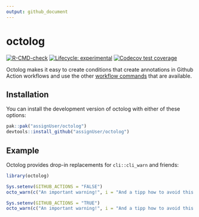 ```yaml
---
output: github_document
---
```


<!-- README.md is generated from README.Rmd. Please edit that file -->

# octolog

<!-- badges: start -->
[![R-CMD-check](https://github.com/assignUser/octolog/workflows/R-CMD-check/badge.svg)](https://github.com/assignUser/octolog/actions)
[![Lifecycle: experimental](https://img.shields.io/badge/lifecycle-experimental-orange.svg)](https://lifecycle.r-lib.org/articles/stages.html#experimental)
[![Codecov test coverage](https://codecov.io/gh/assignUser/octolog/branch/main/graph/badge.svg)](https://app.codecov.io/gh/assignUser/octolog?branch=main)
<!-- badges: end -->

Octolog makes it easy to create conditions that create annotations in Github Action workflows and use the other [workflow commands](https://docs.github.com/en/actions/using-workflows/workflow-commands-for-github-actions) that are available.

## Installation

You can install the development version of octolog with either of these options:

``` r
pak::pak("assignUser/octolog")
devtools::install_github("assignUser/octolog")
```

## Example

Octolog provides drop-in replacements for `cli::cli_warn` and friends:

```r
library(octolog)

Sys.setenv(GITHUB_ACTIONS = "FALSE")
octo_warn(c("An important warning!", i = "And a tipp how to avoid this warning."))

Sys.setenv(GITHUB_ACTIONS = "TRUE")
octo_warn(c("An important warning!", i = "And a tipp how to avoid this warning."))

```

